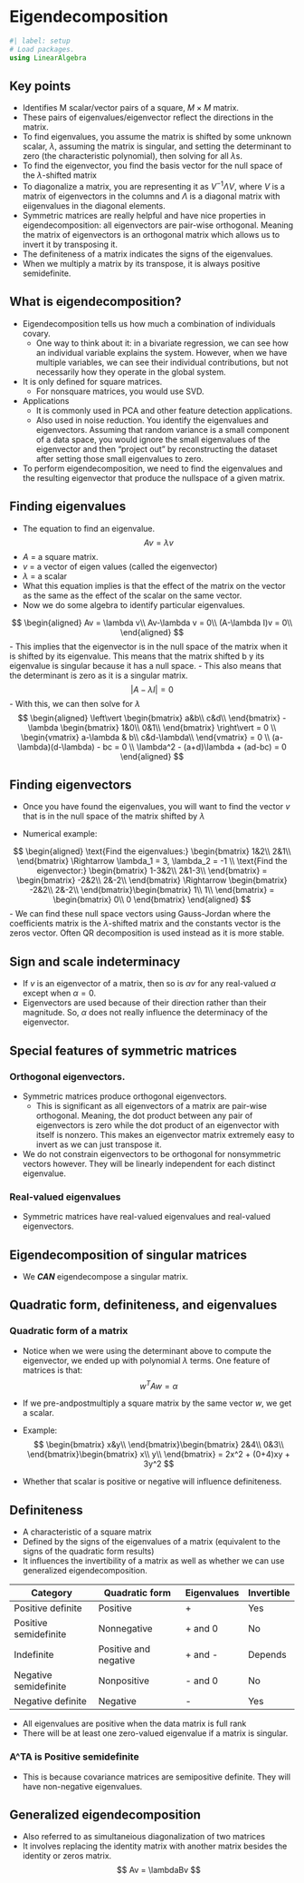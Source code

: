 # Eigendecomposition

```julia
#| label: setup
# Load packages.
using LinearAlgebra
```
## Key points
- Identifies M scalar/vector pairs of a square, $M\times M$ matrix.
- These pairs of eigenvalues/eigenvector reflect the directions in the matrix.
- To find eigenvalues, you assume the matrix is shifted by some unknown scalar, $\lambda$, assuming the matrix is singular, and setting the determinant to zero (the characteristic polynomial), then solving for all $\lambda$s.
- To find the eigenvector, you find the basis vector for the null space of the $\lambda$-shifted matrix
- To diagonalize a matrix, you are representing it as $V^{-1}\Lambda V$, where $V$ is a matrix of eigenvectors in the columns and $\Lambda$ is a diagonal matrix with eiigenvalues in the diagonal elements.
- Symmetric matrices are really helpful and have nice properties in eigendecomposition: all eigenvectors are pair-wise orthogonal. Meaning the matrix of eigenvectors is an orthogonal matrix which allows us to invert it by transposing it.
- The definiteness of a matrix indicates the signs of the eigenvalues.
- When we multiply a matrix by its transpose, it is always positive semidefinite.

## What is eigendecomposition?
- Eigendecomposition tells us how much a combination of individuals covary.
    - One way to think about it: in a bivariate regression, we can see how an individual variable explains the system. However, when we have multiple variables, we can see their individual contributions, but not necessarily how they operate in the global system.
- It is only defined for square matrices.
    - For nonsquare matrices, you would use SVD.
- Applications
    - It is commonly used in PCA and other feature detection applications.
    - Also used in noise reduction. You identify the eigenvalues and eigenvectors. Assuming that random variance is a small component of a data space, you would ignore the small eigenvalues of the eigenvector and then "project out" by reconstructing the dataset after setting those small eigenvalues to zero.
- To perform eigendecomposition, we need to find the eigenvalues and the resulting eigenvector that produce the nullspace of a given matrix.

## Finding eigenvalues
- The equation to find an eigenvalue.
$$
Av = \lambda v
$$
- $A$ = a square matrix.
- $v$ = a vector of eigen values (called the eigenvector)
- $\lambda$ = a scalar
- What this equation implies is that the effect of the matrix on the vector as the same as the effect of the scalar on the same vector.
- Now we do some algebra to identify particular eigenvalues.

$$
\begin{aligned}
    Av = \lambda v\\
    Av-\lambda v = 0\\
    (A-\lambda I)v = 0\\
\end{aligned}
$$
- This implies that the eigenvector is in the null space of the matrix when it is shifted by its eigenvalue. This means that the matrix shifted b y its eigenvalue is singular because it has a null space.
- This also means that the determinant is zero as it is a singular matrix.
$$
|A - \lambda I| = 0
$$
- With this, we can then solve for $\lambda$
$$
\begin{aligned}
        \left\vert \begin{bmatrix}
            a&b\\
            c&d\\
        \end{bmatrix} - \lambda \begin{bmatrix}
            1&0\\
            0&1\\
        \end{bmatrix} \right\vert = 0 \\
        \begin{vmatrix}
            a-\lambda & b\\
            c&d-\lambda\\
        \end{vmatrix} = 0 \\
        (a-\lambda)(d-\lambda) - bc = 0 \\
        \lambda^2 - (a+d)\lambda + (ad-bc) = 0
\end{aligned}
$$

## Finding eigenvectors
- Once you have found the eigenvalues, you will want to find the vector $v$ that is in the null space of the matrix shifted by $\lambda$

- Numerical example:

$$
\begin{aligned}
    \text{Find the eigenvalues:}
    \begin{bmatrix}
        1&2\\
        2&1\\
    \end{bmatrix} \Rightarrow \lambda_1 = 3, \lambda_2 = -1 \\
    \text{Find the eigenvector:}
    \begin{bmatrix}
        1-3&2\\
        2&1-3\\
    \end{bmatrix} = \begin{bmatrix}
        -2&2\\
        2&-2\\
    \end{bmatrix} \Rightarrow \begin{bmatrix}
        -2&2\\
        2&-2\\
    \end{bmatrix}\begin{bmatrix}
        1\\
        1\\
    \end{bmatrix} = \begin{bmatrix}
        0\\
        0
    \end{bmatrix}
\end{aligned}
$$
- We can find these null space vectors using Gauss-Jordan where the coefficients matrix is the $\lambda$-shifted matrix and the constants vector is the zeros vector. Often QR decomposition is used instead as it is more stable.

## Sign and scale indeterminacy

- If $v$ is an eigenvector of a matrix, then so is $\alpha v$ for any real-valued $\alpha$ except when $\alpha = 0$.
- Eigenvectors are used because of their direction rather than their magnitude. So, $\alpha$ does not really influence the determinacy of the eigenvector.

## Special features of symmetric matrices

### Orthogonal eigenvectors.
- Symmetric matrices produce orthogonal eigenvectors.
    - This is significant as all eigenvectors of a matrix are pair-wise orthogonal. Meaning, the dot product between any pair of eigenvectors is zero while the dot product of an eigenvector with itself is nonzero. This makes an eigenvector matrix extremely easy to invert as we can just transpose it.
- We do not constrain eigenvectors to be orthogonal for nonsymmetric vectors however. They will be linearly independent for each distinct eigenvalue.

### Real-valued eigenvalues
- Symmetric matrices have real-valued eigenvalues and real-valued eigenvectors.

## Eigendecomposition of singular matrices
- We ***CAN*** eigendecompose a singular matrix.

## Quadratic form, definiteness, and eigenvalues

### Quadratic form of a matrix
- Notice when we were using the determinant above to compute the eigenvector, we ended up with polynomial $\lambda$ terms. One feature of matrices is that:
$$
w^TAw = \alpha
$$
- If we pre-andpostmultiply a square matrix by the same vector $w$, we get a scalar.
- Example:
$$
\begin{bmatrix}
    x&y\\
\end{bmatrix}\begin{bmatrix}
    2&4\\
    0&3\\
\end{bmatrix}\begin{bmatrix}
    x\\
    y\\
\end{bmatrix} = 2x^2 + (0+4)xy + 3y^2
$$

- Whether that scalar is positive or negative will influence definiteness.

## Definiteness
- A characteristic of a square matrix
- Defined by the signs of the eigenvalues of a matrix (equivalent to the signs of the quadratic form results)
- It influences the invertibility of a matrix as well as whether we can use generalized eigendecomposition.

|  Category             | Quadratic form         | Eigenvalues  | Invertible |
|-----------------------|------------------------|--------------|------------|
| Positive definite     | Positive               | +            | Yes        |
| Positive semidefinite | Nonnegative            | + and 0      | No         |
| Indefinite            | Positive and negative  | + and -      | Depends    |
| Negative semidefinite | Nonpositive            | - and 0      | No         |
| Negative definite     | Negative               | -            | Yes        |

- All eigenvalues are positive when the data matrix is full rank
- There will be at least one zero-valued eigenvalue if a matrix is singular.

### A^TA is Positive semidefinite
- This is because covariance matrices are semipositive definite. They will have non-negative eigenvalues.

## Generalized eigendecomposition
- Also referred to as simultaneious diagonalization of two matrices
- It involves replacing the identity matrix with another matrix besides the identity or zeros matrix.
$$
Av = \lambdaBv
$$
